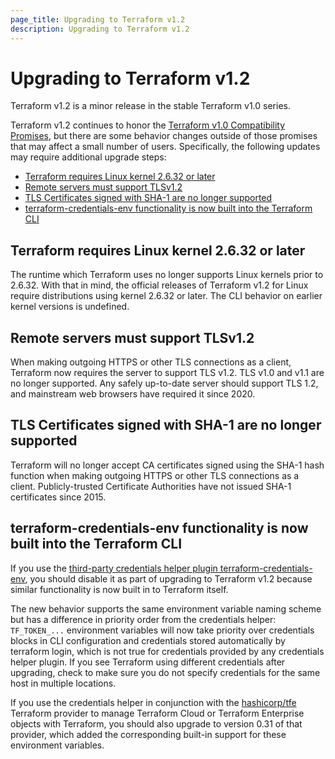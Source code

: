 ```yaml
---
page_title: Upgrading to Terraform v1.2
description: Upgrading to Terraform v1.2
---
```


# Upgrading to Terraform v1.2

Terraform v1.2 is a minor release in the stable Terraform v1.0 series.

Terraform v1.2 continues to honor the
[Terraform v1.0 Compatibility Promises](/language/v1-compatibility-promises),
but there are some behavior changes outside of those promises that may affect a
small number of users. Specifically, the following updates may require additional upgrade steps:

* [Terraform requires Linux kernel 2.6.32 or later](#terraform-requires-linux-kernel-2-6-32-or-later)
* [Remote servers must support TLSv1.2](#remote-servers-must-support-tlsv1-2)
* [TLS Certificates signed with SHA-1 are no longer supported](#tls-certificates-signed-with-sha-1-are-no-longer-supported)
* [terraform-credentials-env functionality is now built into the Terraform CLI](#terraform-credentials-env-functionality-is-now-built-into-the-terraform-cli)

## Terraform requires Linux kernel 2.6.32 or later

The runtime which Terraform uses no longer supports Linux kernels prior to
2.6.32. With that in mind, the official releases of Terraform v1.2 for Linux
require distributions using kernel 2.6.32 or later. The CLI behavior on earlier
kernel versions is undefined.

## Remote servers must support TLSv1.2

When making outgoing HTTPS or other TLS connections as a client, Terraform now
requires the server to support TLS v1.2. TLS v1.0 and v1.1 are no longer
supported. Any safely up-to-date server should support TLS 1.2, and mainstream
web browsers have required it since 2020.

## TLS Certificates signed with SHA-1 are no longer supported

Terraform will no longer accept CA certificates signed using the SHA-1 hash function when making outgoing HTTPS or other TLS connections as a client. Publicly-trusted Certificate Authorities have not issued SHA-1 certificates since 2015.

## terraform-credentials-env functionality is now built into the Terraform CLI

If you use the [third-party credentials helper plugin terraform-credentials-env](https://github.com/apparentlymart/terraform-credentials-env),
you should disable it as part of upgrading to Terraform v1.2 because similar
functionality is now built in to Terraform itself.

The new behavior supports the same environment variable naming scheme but has a
difference in priority order from the credentials helper: `TF_TOKEN_...`
environment variables will now take priority over credentials blocks in CLI
configuration and credentials stored automatically by terraform login, which is
not true for credentials provided by any credentials helper plugin. If you see
Terraform using different credentials after upgrading, check to make sure you
do not specify credentials for the same host in multiple locations.

If you use the credentials helper in conjunction with the
[hashicorp/tfe](https://registry.terraform.io/providers/hashicorp/tfe)
Terraform provider to manage Terraform Cloud or Terraform Enterprise objects
with Terraform, you should also upgrade to version 0.31 of that provider, which
added the corresponding built-in support for these environment variables.
